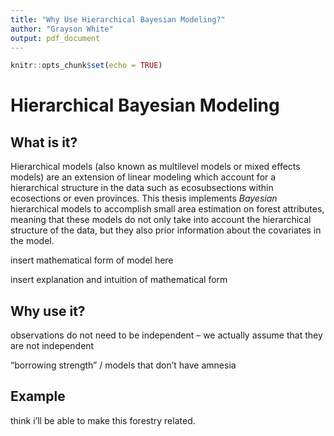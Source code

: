 ```yaml
---
title: "Why Use Hierarchical Bayesian Modeling?"
author: "Grayson White"
output: pdf_document
---
```


```r
knitr::opts_chunk$set(echo = TRUE)
```

# Hierarchical Bayesian Modeling

## What is it?

Hierarchical models (also known as multilevel models or mixed effects models) are an extension of linear modeling which account for a hierarchical structure in the data such as ecosubsections within ecosections or even provinces. This thesis implements *Bayesian* hierarchical models to accomplish small area estimation on forest attributes, meaning that these models do not only take into account the hierarchical structure of the data, but they also prior information about the covariates in the model. 

insert mathematical form of model here 

insert explanation and intuition of mathematical form


## Why use it?

observations do not need to be independent -- we actually assume that they are not independent

"borrowing strength" / models that don't have amnesia

## Example

think i'll be able to make this forestry related. 
